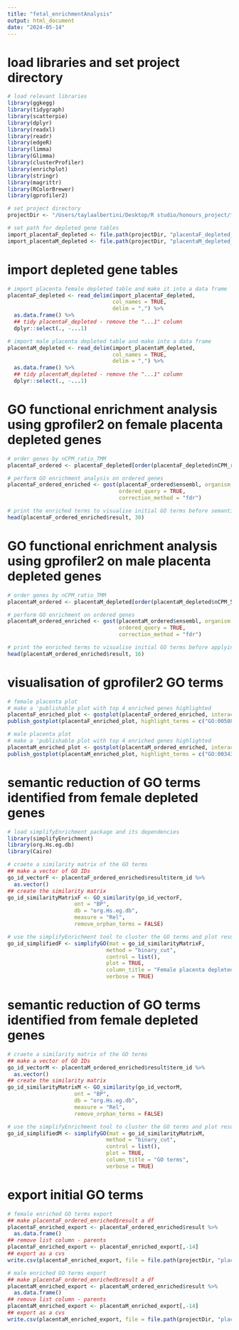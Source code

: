 ```yaml
---
title: "fetal_enrichmentAnalysis"
output: html_document
date: "2024-05-14"
---
```


# load libraries and set project directory 
```r
# load relevant libraries 
library(ggkegg)
library(tidygraph)
library(scatterpie)
library(dplyr)
library(readxl)
library(readr)
library(edgeR)
library(limma)
library(Glimma)
library(clusterProfiler)
library(enrichplot)
library(stringr)
library(magrittr)
library(RColorBrewer)
library(gprofiler2)

# set project directory
projectDir <- "/Users/taylaalbertini/Desktop/R studio/honours_project/fetal_comparison/readCounts_analysis/rawData"

# set path for depleted gene tables 
import_placentaF_depleted <- file.path(projectDir, "placentaF_depleted_annotated.csv")
import_placentaM_depleted <- file.path(projectDir, "placentaM_depleted_annotated.csv")
```

# import depleted gene tables 
```r
# import placenta female depleted table and make it into a data frame
placentaF_depleted <- read_delim(import_placentaF_depleted,
                                 col_names = TRUE,
                                 delim = ",") %>%
  as.data.frame() %>%
  ## tidy placentaF_depleted - remove the "...1" column
  dplyr::select(., -...1)

# import male placenta depleted table and make into a data frame
placentaM_depleted <- read_delim(import_placentaM_depleted,
                                 col_names = TRUE,
                                 delim = ",") %>%
  as.data.frame() %>%
  ## tidy placentaM_depleted - remove the "...1" column
  dplyr::select(., -...1)
```

# GO functional enrichment analysis using gprofiler2 on female placenta depleted genes 
```r
# order genes by nCPM_ratio_TMM
placentaF_ordered <- placentaF_depleted[order(placentaF_depleted$nCPM_ratio_TMM, decreasing = TRUE),]

# perform GO enrichment analysis on ordered genes
placentaF_ordered_enriched <- gost(placentaF_ordered$ensembl, organism = "hsapiens",
                                   ordered_query = TRUE,
                                   correction_method = "fdr")

# print the enriched terms to visualise initial GO terms before semantic reduction 
head(placentaF_ordered_enriched$result, 30)
```

# GO functional enrichment analysis using gprofiler2 on male placenta depleted genes 
```r
# order genes by nCPM_ratio_TMM 
placentaM_ordered <- placentaM_depleted[order(placentaM_depleted$nCPM_5_TMM, decreasing = TRUE),]

# perform GO enrichment on ordered genes
placentaM_ordered_enriched <- gost(placentaM_ordered$ensembl, organism = "hsapiens",
                                   ordered_query = TRUE,
                                   correction_method = "fdr")

# print the enriched terms to visualise initial GO terms before applying semantic reduction
head(placentaM_ordered_enriched$result, 16)
```

# visualisation of gprofiler2 GO terms 
```r
# female placenta plot
# make a 'publishable plot with top 4 enriched genes highlighted
placentaF_enriched_plot <- gostplot(placentaF_ordered_enriched, interactive = FALSE)
publish_gostplot(placentaF_enriched_plot, highlight_terms = c("GO:0050808", "GO:0022603", "GO:0007155", "GO:0098609"))

# male placenta plot
# make a 'publishable plot with top 4 enriched genes highlighted
placentaM_enriched_plot <- gostplot(placentaM_ordered_enriched, interactive = FALSE)
publish_gostplot(placentaM_enriched_plot, highlight_terms = c("GO:0034330", "GO:0031012", "GO:0030312", "GO:0044291"))
```

# semantic reduction of GO terms identified from female depleted genes
```r
# load simplifyEnrichment package and its dependencies 
library(simplifyEnrichment)
library(org.Hs.eg.db)
library(Cairo)

# craete a similarity matrix of the GO terms 
## make a vector of GO IDs
go_id_vectorF <- placentaF_ordered_enriched$result$term_id %>%
  as.vector()
## create the similarity matrix
go_id_similarityMatrixF <- GO_similarity(go_id_vectorF, 
                     ont = "BP", 
                     db = "org.Hs.eg.db", 
                     measure = "Rel", 
                     remove_orphan_terms = FALSE)

# use the simplifyEnrichment tool to cluster the GO terms and plot results
go_id_simplifiedF <- simplifyGO(mat = go_id_similarityMatrixF, 
                               method = "binary_cut", 
                               control = list(), 
                               plot = TRUE, 
                               column_title = "Female placenta depleted GO term semantic reduction",
                               verbose = TRUE)
```

# semantic reduction of GO terms identified from female depleted genes
```r
# craete a similarity matrix of the GO terms 
## make a vector of GO IDs
go_id_vectorM <- placentaM_ordered_enriched$result$term_id %>%
  as.vector()
## create the similarity matrix
go_id_similarityMatrixM <- GO_similarity(go_id_vectorM, 
                     ont = "BP", 
                     db = "org.Hs.eg.db", 
                     measure = "Rel", 
                     remove_orphan_terms = FALSE)

# use the simplifyEnrichment tool to cluster the GO terms and plot results 
go_id_simplifiedM <- simplifyGO(mat = go_id_similarityMatrixM, 
                               method = "binary_cut", 
                               control = list(), 
                               plot = TRUE, 
                               column_title = "GO terms",
                               verbose = TRUE)
```

# export initial GO terms
```r
# female enriched GO terms export
## make placentaF_ordered_enriched$result a df
placentaF_enriched_export <- placentaF_ordered_enriched$result %>%
  as.data.frame()
## remove list column - parents
placentaF_enriched_export <- placentaF_enriched_export[,-14]
## export as a cvs
write.csv(placentaF_enriched_export, file = file.path(projectDir, "placentaF_enrichedPathways_2.csv"))

# male enriched GO terms export
## make placentaF_ordered_enriched$result a df
placentaM_enriched_export <- placentaM_ordered_enriched$result %>%
  as.data.frame()
## remove list column - parents
placentaM_enriched_export <- placentaM_enriched_export[,-14]
## export as a cvs
write.csv(placentaM_enriched_export, file = file.path(projectDir, "placentaM_enrichedPathways.csv"))
```

